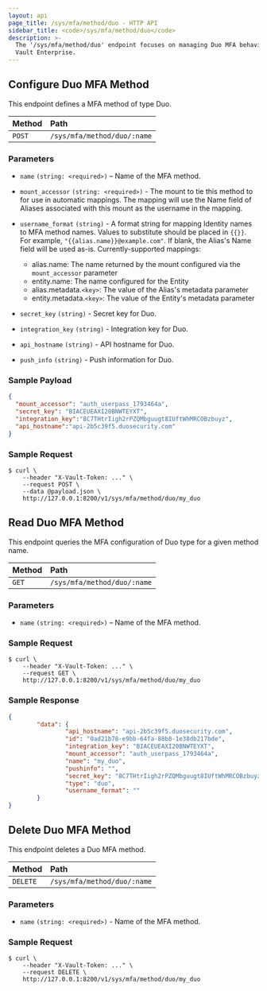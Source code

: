 ```yaml
---
layout: api
page_title: /sys/mfa/method/duo - HTTP API
sidebar_title: <code>/sys/mfa/method/duo</code>
description: >-
  The '/sys/mfa/method/duo' endpoint focuses on managing Duo MFA behaviors in
  Vault Enterprise.
---
```


## Configure Duo MFA Method

This endpoint defines a MFA method of type Duo.

| Method   | Path                           |
| :----------------------------- | :--------------------- |
| `POST`   | `/sys/mfa/method/duo/:name`   |

### Parameters

- `name` `(string: <required>)` – Name of the MFA method.

- `mount_accessor` `(string: <required>)` - The mount to tie this method to for use in automatic mappings. The mapping will use the Name field of Aliases associated with this mount as the username in the mapping.

- `username_format` `(string)` - A format string for mapping Identity names to MFA method names. Values to substitute should be placed in `{{}}`. For example, `"{{alias.name}}@example.com"`. If blank, the Alias's Name field will be used as-is. Currently-supported mappings:
  - alias.name: The name returned by the mount configured via the `mount_accessor` parameter
  - entity.name: The name configured for the Entity
  - alias.metadata.`<key>`: The value of the Alias's metadata parameter
  - entity.metadata.`<key>`: The value of the Entity's metadata parameter

- `secret_key` `(string)` - Secret key for Duo.

- `integration_key` `(string)` - Integration key for Duo.

- `api_hostname` `(string)` - API hostname for Duo.

- `push_info` `(string)` - Push information for Duo.

### Sample Payload

```json
{
  "mount_accessor": "auth_userpass_1793464a",
  "secret_key": "BIACEUEAXI20BNWTEYXT",
  "integration_key":"8C7THtrIigh2rPZQMbguugt8IUftWhMRCOBzbuyz",
  "api_hostname":"api-2b5c39f5.duosecurity.com"
}
```

### Sample Request

```
$ curl \
    --header "X-Vault-Token: ..." \
    --request POST \
    --data @payload.json \
    http://127.0.0.1:8200/v1/sys/mfa/method/duo/my_duo
```

## Read Duo MFA Method

This endpoint queries the MFA configuration of Duo type for a given method
name.

| Method   | Path                           |
| :----------------------------- | :----------------------- |
| `GET`    | `/sys/mfa/method/duo/:name`   |

### Parameters

- `name` `(string: <required>)` – Name of the MFA method.

### Sample Request

```
$ curl \
    --header "X-Vault-Token: ..." \
    --request GET \
    http://127.0.0.1:8200/v1/sys/mfa/method/duo/my_duo

```

### Sample Response

```json
{
        "data": {
                "api_hostname": "api-2b5c39f5.duosecurity.com",
                "id": "0ad21b78-e9bb-64fa-88b8-1e38db217bde",
                "integration_key": "BIACEUEAXI20BNWTEYXT",
                "mount_accessor": "auth_userpass_1793464a",
                "name": "my_duo",
                "pushinfo": "",
                "secret_key": "8C7THtrIigh2rPZQMbguugt8IUftWhMRCOBzbuyz",
                "type": "duo",
                "username_format": ""
        }
}
```
## Delete Duo MFA Method

This endpoint deletes a Duo MFA method.

| Method   | Path                           |
| :----------------------------- | :----------------------- |
| `DELETE` | `/sys/mfa/method/duo/:name`   |


### Parameters

- `name` `(string: <required>)` - Name of the MFA method.

### Sample Request

```
$ curl \
    --header "X-Vault-Token: ..." \
    --request DELETE \
    http://127.0.0.1:8200/v1/sys/mfa/method/duo/my_duo

```
